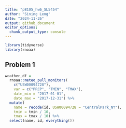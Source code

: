 ```yaml
---
title: "p8105_hw6_SL5454"
author: "Sining Leng"
date: "2024-11-26"
output: github_document
editor_options: 
  chunk_output_type: console
---
```


```r
library(tidyverse)
library(rnoaa)
```

## Problem 1
```r
weather_df = 
  rnoaa::meteo_pull_monitors(
    c("USW00094728"),
    var = c("PRCP", "TMIN", "TMAX"), 
    date_min = "2017-01-01",
    date_max = "2017-12-31") %>%
  mutate(
    name = recode(id, USW00094728 = "CentralPark_NY"),
    tmin = tmin / 10,
    tmax = tmax / 10) %>%
  select(name, id, everything())
```

